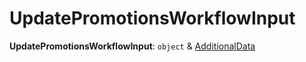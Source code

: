 
# UpdatePromotionsWorkflowInput

 **UpdatePromotionsWorkflowInput**: `object` & [AdditionalData](../../../types/HttpTypes/types/types.HttpTypes.AdditionalData/page.mdx)
